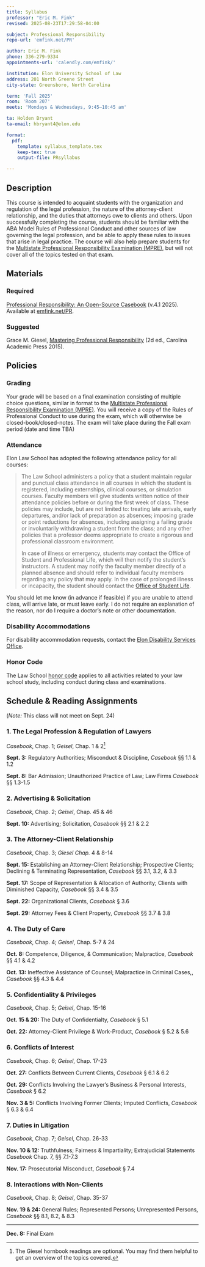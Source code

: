 ```yaml
---
title: Syllabus
professor: "Eric M. Fink"
revised: 2025-08-23T17:29:58-04:00

subject: Professional Responsibility
repo-url: 'emfink.net/PR'

author: Eric M. Fink
phone: 336-279-9334
appointments-url: 'calendly.com/emfink/'

institution: Elon University School of Law
address: 201 North Greene Street
city-state: Greensboro, North Carolina

term: 'Fall 2025'
room: 'Room 207'
meets: 'Mondays & Wednesdays, 9:45–10:45 am'

ta: Holden Bryant
ta-email: hbryant4@elon.edu

format:
  pdf:
    template: syllabus_template.tex
    keep-tex: true
    output-file: PRsyllabus

---
```


## Description

This course is intended to acquaint students with the organization and regulation of the legal profession, the nature of the attorney-client relationship, and the duties that attorneys owe to clients and others. Upon successfully completing the course, students should be familiar with the ABA Model Rules of Professional Conduct and other sources of law governing the legal profession, and be able to apply these rules to issues that arise in legal practice. The course will also help prepare students for the [Multistate Professional Responsibility Examination (MPRE)](https://www.ncbex.org/exams/mpre/), but will not cover all of the topics tested on that exam. 

## Materials

### Required 

[Professional Responsibility: An Open-Source Casebook](https://emfink.net/PR) (v.4.1 2025). Available at [emfink.net/PR](https://www.emfink.net/PR/).

### Suggested 

Grace M. Giesel, [Mastering Professional Responsibility](https://cap-press.com/books/isbn/9781611636208/Mastering-Professional-Responsibility-Second-Edition) (2d ed., Carolina Academic Press 2015). 

## Policies

### Grading

Your grade will be based on a final examination consisting of multiple choice questions, similar in format to the [Multistate Professional Responsibility Examination (MPRE)](https://www.ncbex.org/exams/mpre). You will receive a copy of the Rules of Professional Conduct to use during the exam, which will otherwise be closed-book/closed-notes. The exam will take place during the Fall exam period (date and time TBA)

### Attendance

Elon Law School has adopted the following attendance policy for all courses:

> The Law School administers a policy that a student maintain regular and punctual class attendance in all courses in which the student is registered, including externships, clinical courses, or simulation courses. Faculty members will give students written notice of their attendance policies before or during the first week of class. These policies may include, but are not limited to: treating late arrivals, early departures, and/or lack of preparation as absences; imposing grade or point reductions for absences, including assigning a failing grade or involuntarily withdrawing a student from the class; and any other policies that a professor deems appropriate to create a rigorous and professional classroom environment.
> 
> In case of illness or emergency, students may contact the Office of Student and Professional Life, which will then notify the student's instructors. A student may notify the faculty member directly of a planned absence and should refer to individual faculty members regarding any policy that may apply. In the case of prolonged illness or incapacity, the student should contact the [Office of Student Life](https://www.elon.edu/u/law/students/).

You should let me know (in advance if feasible) if you are unable to attend class, will arrive late, or must leave early. I do not require an explanation of the reason, nor do I require a doctor's note or other documentation.

### Disability Accommodations

For disability accommodation requests, contact the [Elon Disability Services Office](https://www.elon.edu/u/academics/koenigsberger-learning-center/disabilities-resources/homepage/graduate-student-resources/).

### Honor Code

The Law School [honor code](https://www.elon.edu/u/law/students/honor-code/) applies to all activities related to your law school study, including conduct during class and examinations.

## Schedule & Reading Assignments

(_Note:_ This class will not meet on Sept. 24)

### 1. The Legal Profession & Regulation of Lawyers 

_Casebook_, Chap. 1; _Geisel_, Chap. 1 & 2[^syllabus2]

**Sept. 3:** Regulatory Authorities; Misconduct & Discipline, _Casebook_ §§ 1.1 & 1.2

**Sept. 8:** Bar Admission; Unauthorized Practice of Law; Law Firms _Casebook_ §§ 1.3-1.5

### 2. Advertising & Solicitation 

_Casebook_, Chap. 2; _Geisel_, Chap. 45 & 46 

**Sept. 10:** Advertising; Solicitation, _Casebook_ §§ 2.1 & 2.2

### 3. The Attorney-Client Relationship 

_Casebook_, Chap. 3; _Giesel Chap._ 4 & 8-14 

**Sept. 15:** Establishing an Attorney-Client Relationship; Prospective Clients; Declining & Terminating Representation, _Casebook_ §§ 3.1, 3.2, & 3.3

**Sept. 17:** Scope of Representation & Allocation of Authority; Clients with Diminished Capacity, _Casebook_ §§ 3.4 & 3.5

**Sept. 22:** Organizational Clients, _Casebook_ § 3.6

**Sept. 29:** Attorney Fees & Client Property, _Casebook_  §§ 3.7 & 3.8 

### 4. The Duty of Care 

_Casebook_, Chap. 4; _Geisel_, Chap. 5-7 & 24 

**Oct. 8:** Competence, Diligence, & Communication; Malpractice, _Casebook_ §§ 4.1 & 4.2

**Oct. 13:** Ineffective Assistance of Counsel; Malpractice in Criminal Cases,, _Casebook_ §§ 4.3 & 4.4

### 5. Confidentiality & Privileges 

_Casebook_, Chap. 5; _Geisel_, Chap. 15-16 

**Oct. 15 & 20:** The Duty of Confidentialty, _Casebook_ § 5.1

**Oct. 22:** Attorney-Client Privilege & Work-Product, _Casebook_ § 5.2 & 5.6 

### 6. Conflicts of Interest 

_Casebook_, Chap. 6; _Geisel_, Chap. 17-23 

**Oct. 27:** Conflicts Between Current Clients, _Casebook_ § 6.1 & 6.2 

**Oct. 29:** Conflicts Involving the Lawyer's Business & Personal Interests, _Casebook_ § 6.2 

**Nov. 3 & 5:** Conflicts Involving Former Clients; Imputed Conflicts, _Casebook_ § 6.3 & 6.4 

### 7. Duties in Litigation 

_Casebook_, Chap. 7; _Geisel_, Chap. 26-33 

**Nov. 10 & 12:** Truthfulness; Fairness & Impartiality; Extrajudicial Statements _Casebook_ Chap. 7, §§ 7.1-7.3

**Nov. 17:** Prosecutorial Misconduct, _Casebook_ § 7.4

### 8. Interactions with Non-Clients 

_Casebook_, Chap. 8; _Geisel_, Chap. 35-37 

**Nov. 19 & 24:** General Rules; Represented Persons; Unrepresented Persons, _Casebook_ §§ 8.1, 8.2, & 8.3

---

**Dec. 8:** Final Exam 

[^syllabus2]: The Giesel hornbook readings are optional. You may find them helpful to get an overview of the topics covered.
